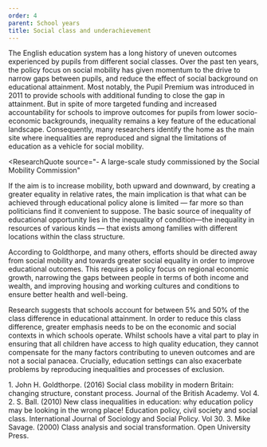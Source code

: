 ```yaml
---
order: 4
parent: School years
title: Social class and underachievement
---
```



The English education system has a long history of uneven outcomes experienced
by pupils from different social classes. Over the past ten years,<FootnoteLink
text="1"/> the policy
focus on social mobility has given momentum to the drive to narrow gaps between
pupils, and reduce the effect of social background on educational attainment.
Most notably, the Pupil Premium was introduced in 2011 to provide schools with
additional funding to close the gap in attainment. But in spite of more targeted
funding and increased accountability for schools to improve outcomes for pupils
from lower socio-economic backgrounds, inequality remains a key feature of the
educational landscape. Consequently, many researchers identify the home as the
main site where inequalities are reproduced and signal the limitations of
education as a vehicle for social mobility.

<ResearchImage imageName="social-class-underachievement.jpg" />

<ResearchQuote
  source="- A large-scale study commissioned by the Social Mobility Commission"
>
  If the aim is to increase mobility, both upward and downward, by creating a
  greater equality in relative rates, the main implication is that what can be
  achieved through educational policy alone is limited — far more so than
  politicians find it convenient to suppose. The basic source of inequality of
  educational opportunity lies in the inequality of condition—the inequality in
  resources of various kinds — that exists among families with different
  locations within the class structure.<FootnoteLink
  text="1"/>
</ResearchQuote>

According to Goldthorpe, and many others, efforts should be directed away from
social mobility and towards greater social equality in order to improve
educational outcomes. This requires a policy focus on regional economic growth,
narrowing the gaps between people in terms of both income and wealth, and
improving housing and working cultures and conditions to ensure better health
and well-being.

Research suggests that schools account for between 5% and 50% of the class
difference in educational attainment. In order to reduce this class difference,
greater emphasis needs to be on the economic and social contexts in which
schools operate.<FootnoteLink text="2"/> Whilst schools
have a vital part to play in ensuring that all children have access to high
quality education, they cannot compensate for the many factors contributing to
uneven outcomes and are not a social panacea. Crucially, education settings can
also exacerbate problems by reproducing inequalities and processes of
exclusion.<FootnoteLink text="3"/>

<Footnotes>
	1. John H. Goldthorpe. (2016) Social class mobility in modern Britain: changing structure, constant process. Journal of the British Academy. Vol 4.
	2. S. Ball. (2010) New class inequalities in education: why education policy may be looking in the wrong place! Education policy, civil society and social class. International Journal of Sociology and Social Policy. Vol 30.
	3. Mike Savage. (2000) Class analysis and social transformation. Open University Press.
</Footnotes>
